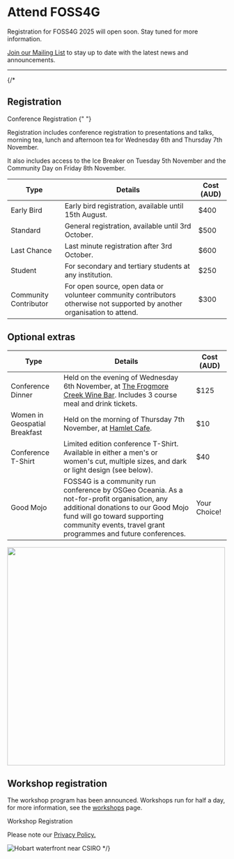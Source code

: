 <Title>FOSS4G 2025 - Register</Title>

<HeaderImage url="/imgs/group photo.jpeg" positionY="40%" height="300" />

# Attend FOSS4G

Registration for FOSS4G 2025 will open soon. Stay tuned for more information.

[Join our Mailing List](https://mailchi.mp/foss4g/mailing-list) to stay up to date with the latest news and announcements.

<hr />

<FooterImage url="/imgs/2025/auckland.jpg" positionY="35%" height="300" />

{/* 
## Registration

<StyledButton target="https://ti.to/osgeo-oceania/foss4g-sotm-oceania-2024">
  Conference Registration
</StyledButton>{" "}

Registration includes conference registration to presentations and talks, morning tea, lunch and afternoon tea for Wednesday 6th and Thursday 7th November.

It also includes access to the Ice Breaker on Tuesday 5th November and the Community Day on Friday 8th November.

| Type                  | Details                                                                                                                   | Cost (AUD) |
| --------------------- | ------------------------------------------------------------------------------------------------------------------------- | ---------- |
| Early Bird            | Early bird registration, available until 15th August.                                                                     | $400       |
| Standard              | General registration, available until 3rd October.                                                                        | $500       |
| Last Chance           | Last minute registration after 3rd October.                                                                               | $600       |
| Student               | For secondary and tertiary students at any institution.                                                                   | $250       |
| Community Contributor | For open source, open data or volunteer community contributors otherwise not supported by another organisation to attend. | $300       |

## Optional extras

| Type                          | Details                                                                                                                                                                                                                             | Cost (AUD)   |
| ----------------------------- | ----------------------------------------------------------------------------------------------------------------------------------------------------------------------------------------------------------------------------------- | ------------ |
| Conference Dinner             | Held on the evening of Wednesday 6th November, at [The Frogmore Creek Wine Bar](https://www.frogmorecreek.com.au/). Includes 3 course meal and drink tickets.                                                                       | $125         |
| Women in Geospatial Breakfast | Held on the morning of Thursday 7th November, at [Hamlet Cafe](https://www.hamlet.org.au/).                                                                                                                                         | $10          |
| Conference T-Shirt            | Limited edition conference T-Shirt. Available in either a men's or women's cut, multiple sizes, and dark or light design (see below).                                                                                               | $40          |
| Good Mojo                     | FOSS4G is a community run conference by OSGeo Oceania. As a not-for-profit organisation, any additional donations to our Good Mojo fund will go toward supporting community events, travel grant programmes and future conferences. | Your Choice! |

<div>
  <img
    className="inline-image mx-auto mt-4"
    width="500px"
    src="/imgs/2024/tshirts_mockup.webp"
  />
</div>

## Workshop registration

The workshop program has been announced. Workshops run for half a day, for more information, see the [workshops](#/program/workshops) page.

<StyledButton target="https://ti.to/osgeo-oceania/foss4g-sotm-oceania-2024-workshops">
  Workshop Registration
</button>

Please note our [Privacy Policy.](/attend/privacy)

![Hobart waterfront near CSIRO](/imgs/csiro-waterfront.jpeg) \*/}
